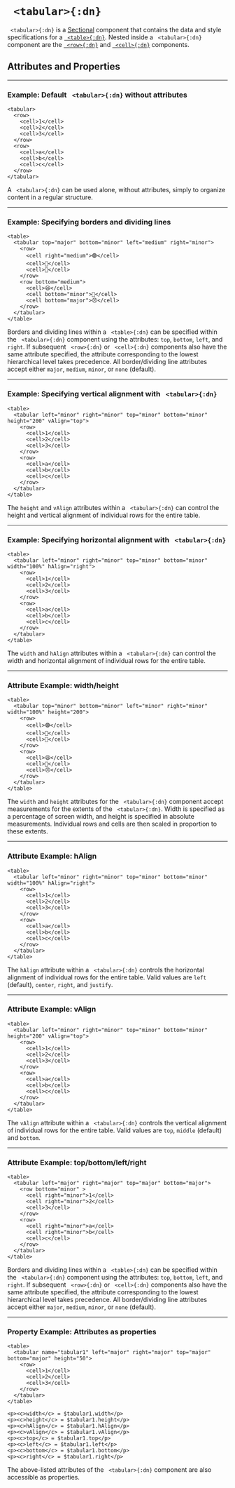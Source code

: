 


# ` <tabular>{:dn}`


` <tabular>{:dn}` is a [Sectional](../document_structure/essentialConcepts/#componentTypes)
component that contains the data and style specifications for a [` <table>{:dn}`](table.mdx). Nested 
inside a ` <tabular>{:dn}` component are the [` <row>{:dn}`](row.mdx) and [` <cell>{:dn}`](cell.mdx) 
components. 


## Attributes and Properties 
 <AttrDisplay name='tabular'/> 
 <PropDisplay name='tabular'/>

---

### Example: Default ` <tabular>{:dn}` without attributes


```doenet-editor-horiz
<tabular>
  <row>
    <cell>1</cell>
    <cell>2</cell>
    <cell>3</cell>
  </row>
  <row>
    <cell>a</cell>
    <cell>b</cell>
    <cell>c</cell>
  </row>
</tabular>
```



A ` <tabular>{:dn}` can be used alone, without attributes, simply to organize content in a regular structure.



---

### Example: Specifying borders and dividing lines


```doenet-editor-horiz
<table>
  <tabular top="major" bottom="minor" left="medium" right="minor">
    <row>
      <cell right="medium">🟣</cell>
      <cell>🔵</cell>
      <cell>🔴</cell>
    </row>
    <row bottom="medium">
      <cell>😆</cell>
      <cell bottom="minor">🥲</cell>
      <cell bottom="major">😠</cell>
    </row>
  </tabular>
</table>
```



Borders and dividing lines within a ` <table>{:dn}` can be specified within the ` <tabular>{:dn}` component using the attributes: `top`, `bottom`, `left`, and `right`. If subsequent ` <row>{:dn}` or ` <cell>{:dn}` components also have the same attribute specified, the attribute corresponding to the lowest hierarchical level takes precedence.  All border/dividing line attributes accept either `major`, `medium`, `minor`, or `none` (default).



---

### Example: Specifying vertical alignment with ` <tabular>{:dn}`


```doenet-editor-horiz
<table>
  <tabular left="minor" right="minor" top="minor" bottom="minor" height="200" vAlign="top">
    <row>
      <cell>1</cell>
      <cell>2</cell>
      <cell>3</cell>
    </row>
    <row>
      <cell>a</cell>
      <cell>b</cell>
      <cell>c</cell>
    </row>
  </tabular>
</table>
```



The `height` and `vAlign` attributes within a ` <tabular>{:dn}` can control the height and vertical alignment of individual rows for the entire table.



---

### Example: Specifying horizontal alignment with ` <tabular>{:dn}`


```doenet-editor-horiz
<table>
  <tabular left="minor" right="minor" top="minor" bottom="minor" width="100%" hAlign="right">
    <row>
      <cell>1</cell>
      <cell>2</cell>
      <cell>3</cell>
    </row>
    <row>
      <cell>a</cell>
      <cell>b</cell>
      <cell>c</cell>
    </row>
  </tabular>
</table>
```



The `width` and `hAlign` attributes within a ` <tabular>{:dn}` can control the width and horizontal alignment of individual rows for the entire table.



---

### Attribute Example: width/height


```doenet-editor-horiz
<table>
  <tabular top="minor" bottom="minor" left="minor" right="minor" width="100%" height="200">
    <row>
      <cell>🟣</cell>
      <cell>🔵</cell>
      <cell>🔴</cell>
    </row>
    <row>
      <cell>😆</cell>
      <cell>🥲</cell>
      <cell>😠</cell>
    </row>
  </tabular>
</table>
```



The `width` and `height` attributes for the ` <tabular>{:dn}` component accept measurements for the extents of the ` <tabular>{:dn}`. Width is specified as a percentage of screen width, and height is specified in absolute measurements. Individual rows and cells are then scaled in proportion to these extents.



---

### Attribute Example: hAlign


```doenet-editor-horiz
<table>
  <tabular left="minor" right="minor" top="minor" bottom="minor" width="100%" hAlign="right">
    <row>
      <cell>1</cell>
      <cell>2</cell>
      <cell>3</cell>
    </row>
    <row>
      <cell>a</cell>
      <cell>b</cell>
      <cell>c</cell>
    </row>
  </tabular>
</table>
```



The `hAlign` attribute within a ` <tabular>{:dn}` controls the horizontal alignment of individual rows for the entire table. Valid values are `left` (default), `center`, `right`, and `justify`.



---

### Attribute Example: vAlign


```doenet-editor-horiz
<table>
  <tabular left="minor" right="minor" top="minor" bottom="minor" height="200" vAlign="top">
    <row>
      <cell>1</cell>
      <cell>2</cell>
      <cell>3</cell>
    </row>
    <row>
      <cell>a</cell>
      <cell>b</cell>
      <cell>c</cell>
    </row>
  </tabular>
</table>
```



The `vAlign` attribute within a ` <tabular>{:dn}` controls the vertical alignment of individual rows for the entire table. Valid values are `top`, `middle` (default) and `bottom`.



---

### Attribute Example: top/bottom/left/right


```doenet-editor-horiz
<table>
  <tabular left="major" right="major" top="major" bottom="major">
    <row bottom="minor" >
      <cell right="minor">1</cell>
      <cell right="minor">2</cell>
      <cell>3</cell>
    </row>
    <row>
      <cell right="minor">a</cell>
      <cell right="minor">b</cell>
      <cell>c</cell>
    </row>
  </tabular>
</table>
```



Borders and dividing lines within a ` <table>{:dn}` can be specified within the ` <tabular>{:dn}` component using the attributes: `top`, `bottom`, `left`, and `right`. If subsequent ` <row>{:dn}` or ` <cell>{:dn}` components also have the same attribute specified, the attribute corresponding to the lowest hierarchical level takes precedence.  All border/dividing line attributes accept either `major`, `medium`, `minor`, or `none` (default).



---

### Property Example: Attributes as properties


```doenet-editor-horiz
<table>
  <tabular name="tabular1" left="major" right="major" top="major" bottom="major" height="50">
    <row>
      <cell>1</cell>
      <cell>2</cell>
      <cell>3</cell>
    </row>
  </tabular>
</table>

<p><c>width</c> = $tabular1.width</p>
<p><c>height</c> = $tabular1.height</p>
<p><c>hAlign</c> = $tabular1.hAlign</p>
<p><c>vAlign</c> = $tabular1.vAlign</p>
<p><c>top</c> = $tabular1.top</p>
<p><c>left</c> = $tabular1.left</p>
<p><c>bottom</c> = $tabular1.bottom</p>
<p><c>right</c> = $tabular1.right</p>
```



The above-listed attributes of the ` <tabular>{:dn}` component are also accessible as properties.


